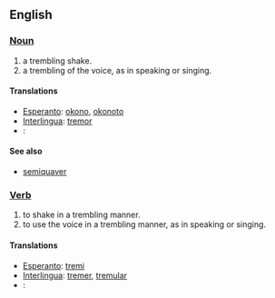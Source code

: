 ==English==
=== [[Noun]] ===
# a trembling shake.
# a trembling of the voice, as in speaking or singing.

==== Translations ====
*[[Esperanto]]: [[okono]], [[okonoto]]
*[[Interlingua]]: [[tremor]]
*[[]]: [[]]

==== See also ====
*[[semiquaver]]

=== [[Verb]] ===
# to shake in a trembling manner.
# to use the voice in a trembling manner, as in speaking or singing.

==== Translations ====
*[[Esperanto]]: [[tremi]]
*[[Interlingua]]: [[tremer]], [[tremular]]
*[[]]: [[]]